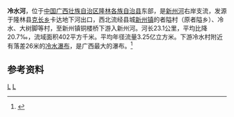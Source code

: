 {{Otheruses|冷水河|other=同名或類似名的其它條目描述}}
{{Infobox River
  | river_name      = 冷水河
  | image_name      =
  | image_size      = 
  | caption         = 
  | origin          = [[广西壮族自治区|广西壮族自治区]][[隆林各族自治县|隆林各族自治县]][[克长乡|克长乡]]卡达
  | mouth           = 广西隆林县[[新州镇_(隆林县)|新州镇]][[新州河_(南盘江)|新州河]]
  | basin_countries = {{PRC}}
  | length          = 23.1 km
  | elevation       = 
  | mouth_elevation = 
  | discharge       = 
  | watershed       = 402 km<sup>2</sup>
}}
'''冷水河'''，位于[[中国|中国]][[广西壮族自治区|广西壮族自治区]][[隆林各族自治县|隆林各族自治县]]东部，是[[新州河_(南盘江)|新州河]]右岸支流，发源于隆林县[[克长乡|克长乡]]卡达地下河出口，西北流经县城[[新州镇_(隆林县)|新州镇]]的者隘村（原者隘乡）、冷水、大树脚等村，至新州镇铜楼桥下游入新州河。河长23.1公里，平均比降20.7‰，流域面积402平方千米。平均年径流量3.25亿立方米。下游冷水村附近有落差26米的[[冷水瀑布|冷水瀑布]]，是广西最大的瀑布。<ref name="中国河湖大典">{{cite book zh |author=《[[中国河湖大典|中国河湖大典]]》编纂委员会 |title=《中国河湖大典·珠江卷》 |format=M |edition=1 |location=北京 |publisher=中国水利水电出版社 |date=2013年1月 |pages=44页 |id= ISBN 978-7-5170-0561-2}}</ref>
==参考资料==
{{reflist}}
[[Category:南盤江水系|L]]
[[Category:广西河流|L]]
{{Guangxi-stub}}
{{China-river-stub}}